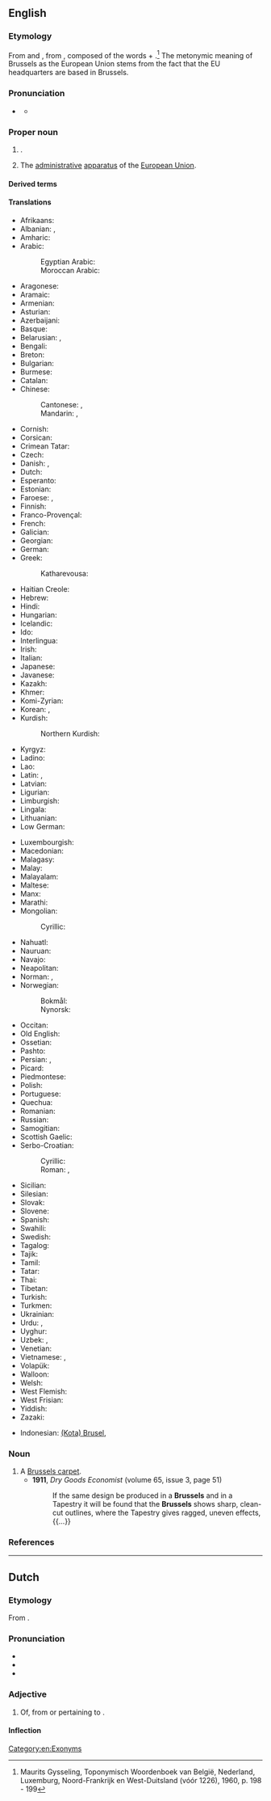 ==English==
{{wikipedia}}

===Etymology===
From {{bor|en|nl|Brussel}} and {{bor|en|fr|Bruxelles}}, from {{der|en|gem-pro|-}}, composed of the words {{m|gmw-pro|*brōk|t=marsh}} + {{m|gmw-pro|*sali|t=building, room}}.<ref>
Maurits Gysseling, Toponymisch Woordenboek van België, Nederland, Luxemburg, Noord-Frankrijk en West-Duitsland (vóór 1226), 1960, p. 198 - 199</ref> The metonymic meaning of Brussels as the European Union stems from the fact that the EU headquarters are based in Brussels.

===Pronunciation===
* {{a|UK|US}} {{IPA|en|/ˈbɹʌsəlz/}}
** {{audio|en|LL-Q1860 (eng)-Vealhurl-Brussels.wav|Audio (UK)}}

===Proper noun===
{{en-proper noun}}

# {{place|en|capital city|c/Belgium}}.
# {{lb|en|metonym}} The [[administrative]] [[apparatus]] of the [[European Union]].

====Derived terms====
{{col4|en
|Brussels carpet
|Brussels ground
|Brussels lace
|Brussels net
|Brussels point
|Brussels sprout
|Brussels wire ground
}}

====Translations====
{{trans-top|capital of Belgium}}
* Afrikaans: {{t|af|Brussel}}
* Albanian: {{t+|sq|Brukseli|m}}, {{t|sq|Bruksel|m}} {{qualifier|indefinite}}
* Amharic: {{t|am|ብሩክሴል}}
* Arabic: {{t|ar|بْرُوكْسِل|f}}
*: Egyptian Arabic: {{t|arz|بروكسيل}}
*: Moroccan Arabic: {{t|ary|بركسل|tr=braksal}}
* Aragonese: {{t|an|Bruselas}}
* Aramaic: {{t|arc|ܒܪܘܟܣܠ|tr=brwksel}}
* Armenian: {{t+|hy|Բրյուսել}}
* Asturian: {{t|ast|Bruseles}}
* Azerbaijani: {{t+|az|Brüssel}}
* Basque: {{t+|eu|Brusela}}
* Belarusian: {{t|be|Брусе́ль|m}}, {{t|be|Брусэ́ль|m}} {{qualifier|Taraškievica}}
* Bengali: {{t|bn|ব্রাসেল্‌স}}
* Breton: {{t|br|Brusel}}
* Bulgarian: {{t+|bg|Брю́ксел|m}}
* Burmese: {{t|my|[[ဘရပ်ဆဲလ်]][[မြို့]]}}
* Catalan: {{t+|ca|Brussel·les}}
* Chinese:
*: Cantonese: {{t|yue|布魯塞爾}}, {{t|yue|布鲁塞尔|tr=bou3 lou5 coi3 ji5}}
*: Mandarin: {{t+|cmn|布魯塞爾}}, {{t+|cmn|布鲁塞尔|tr=Bùlǔsài'ěr}}
* Cornish: {{t|kw|Brusselas}}
* Corsican: {{t|co|Bruxelles|f}}
* Crimean Tatar: {{t|crh|Brüksel}}
* Czech: {{t+|cs|Brusel|m}}
* Danish: {{t+|da|Bruxelles}}, {{t|da|Bryssel}} {{qualifier|uncommon}}
* Dutch: {{t+|nl|Brussel|n}}
* Esperanto: {{t+|eo|Bruselo}}
* Estonian: {{t+|et|Brüssel}}
* Faroese: {{t|fo|Brussel}}, {{t|fo|Brússel}}
* Finnish: {{t+|fi|Bryssel}}
* Franco-Provençal: {{t|frp|Brussèles}}
* French: {{t+|fr|Bruxelles|f}}
* Galician: {{t+|gl|Bruxelas}}
* Georgian: {{t|ka|ბრიუსელი}}
* German: {{t+|de|Brüssel|n}}
* Greek: {{t+|el|Βρυξέλλες|f}}
*: Katharevousa: {{t|el|Βρυξέλλαι|f}}
* Haitian Creole: {{t|ht|Briksèl}}
* Hebrew: {{t|he|בְּרִיסֶל|f|tr=brisel}}
* Hindi: {{t|hi|ब्रुसेल्स|m}}
* Hungarian: {{t+|hu|Brüsszel}}
* Icelandic: {{t+|is|Brussel|f}}
* Ido: {{t|io|Bruxel}}
* Interlingua: {{t|ia|Brussel}}
* Irish: {{t+|ga|Bruiséil|f|alt=an Bhruiséil}}
* Italian: {{t|it|Bruxelles|f}}
* Japanese: {{t|ja|ブリュッセル|tr=Buryusseru}}
* Javanese: {{t|jv|Brussel}}
* Kazakh: {{t|kk|Брюссель}}
* Khmer: {{t+|km|ព្រុចសែល}}
* Komi-Zyrian: {{t|kpv|Брюссель}}
* Korean: {{t+|ko|^브뤼셀}}, {{t+|ko|^브류쎌}} {{qualifier|North Korea}}
* Kurdish:
*: Northern Kurdish: {{t+|kmr|Bruksel}}
* Kyrgyz: {{t|ky|Брюссель}}
* Ladino: {{t|lad|Bruselas}}
* Lao: {{t|lo|ບັສເຊລລ໌}}
* Latin: {{t|la|Brosella|f}} {{q|Late Latin}}, {{t|la|Bruxellae|f-p}} {{q|New Latin}}
* Latvian: {{t|lv|Brisele|f}}
* Ligurian: {{t|lij|Bruxelles}}
* Limburgish: {{t|li|Brussel}}
* Lingala: {{t|ln|Bruxelles}}
* Lithuanian: {{t|lt|Briuselis|m}}
* Low German: {{t|nds|Brüssel}}
{{trans-mid}}
* Luxembourgish: {{t+|lb|Bréissel}}
* Macedonian: {{t|mk|Брисел|m}}
* Malagasy: {{t|mg|Brussel}}
* Malay: {{t|ms|Brussels}}
* Malayalam: {{t|ml|ബ്രസല്‍സ്}}
* Maltese: {{t|mt|Brussel}}
* Manx: {{t|gv|Yn Vrussyl}}
* Marathi: {{t|mr|ब्रसेल्स}}
* Mongolian:
*: Cyrillic: {{t|mn|Брюссель}}
* Nahuatl: {{t|nah|Bruxelah}}
* Nauruan: {{t|na|Brussels}}
* Navajo: {{t|nv|Bwasel}}
* Neapolitan: {{t|nap|Bruxelles}}
* Norman: {{t|nrf|Bruxelles|f}}, {{t|nrf|Brusselle}}
* Norwegian:
*: Bokmål: {{t+|nb|Brussel}}
*: Nynorsk: {{t|nn|Brussel}}
* Occitan: {{t|oc|Brussèlas}}
* Old English: {{t|ang|Brysel}}
* Ossetian: {{t|os|Брюссель}}
* Pashto: {{t|ps|بروکسل|m|tr=bruksél}}
* Persian: {{t+|fa|بروکسل|tr=bruksel}}, {{t|fa|بروسل|tr=brusel}}
* Picard: {{t|pcd|Brusselle|f}}
* Piedmontese: {{t|pms|Brussel}}
* Polish: {{t+|pl|Bruksela|f}}
* Portuguese: {{t+|pt|Bruxelas}}
* Quechua: {{t|qu|Brussel}}
* Romanian: {{t+|ro|Bruxelles}}
* Russian: {{t+|ru|Брюссе́ль|m}}
* Samogitian: {{t|sgs|Briuselis}}
* Scottish Gaelic: {{t|gd|Bruiseal|f|alt=A' Bhruiseal}}
* Serbo-Croatian:
*: Cyrillic: {{t|sh|Брѝсел|m}}
*: Roman: {{t|sh|Brìsel|m}}, {{t|sh|Bruxelles|m}} {{qualifier|Croatia}}
* Sicilian: {{t|scn|Bruxelles}}
* Silesian: {{t|szl|Bruksela}}
* Slovak: {{t|sk|Brusel|m}}
* Slovene: {{t+|sl|Brúselj|m}}
* Spanish: {{t+|es|Bruselas|f}}
* Swahili: {{t|sw|Brussels}}
* Swedish: {{t+|sv|Bryssel|n}}
* Tagalog: {{t|tl|Bruselas}}
* Tajik: {{t|tg|Брюссел}}
* Tamil: {{t|ta|பிரசல்ஸ்}}
* Tatar: {{t|tt|Брюссель}}
* Thai: {{t|th|บรัสเซลส์}}
* Tibetan: {{t|bo|པུའུ་ལུའུ་སེར}}
* Turkish: {{t+|tr|Brüksel}}
* Turkmen: {{t|tk|Brýussel}}
* Ukrainian: {{t|uk|Брюссе́ль|m}}
* Urdu: {{t|ur|برسلز|m|tr=brasalz}}, {{t|ur|برسل|tr=brasal}}
* Uyghur: {{t|ug|بريۇسسېل}}
* Uzbek: {{t|uz|Brussel}}, {{t|uz|Bryussel}}
* Venetian: {{t|vec|Borseła}}
* Vietnamese: {{t|vi|Bức San}}, {{t|vi|Brúc-xen}}
* Volapük: {{t|vo|Brussel}}
* Walloon: {{t+|wa|Brussele|f}}
* Welsh: {{t|cy|Brwsel}}
* West Flemish: {{t-check|vls|Brussel}}
* West Frisian: {{t|fy|Brussel|n}}
* Yiddish: {{t|yi|בריסל|n}}
* Zazaki: {{qualifier|Southern Zazaki}} {{t|zza|Bruksel}}
{{trans-bottom}}

{{checktrans-top}}
* Indonesian: [[(Kota) Brusel]], {{t-check|id|Brussel}}
{{trans-mid}}
{{trans-bottom}}

===Noun===
{{en-noun|Brussels}}

# A [[Brussels carpet]].
#* '''1911''', ''Dry Goods Economist'' (volume 65, issue 3, page 51)
#*: If the same design be produced in a '''Brussels''' and in a Tapestry it will be found that the '''Brussels''' shows sharp, clean-cut outlines, where the Tapestry gives ragged, uneven effects, {{...}}

===References===
<references/>

[[Category:en:Exonyms]]

----

==Dutch==

===Etymology===
From {{suf|nl|Brussel|s}}.

===Pronunciation===
* {{IPA|nl|/ˈbrʏ.səls/}}
* {{audio|nl|Nl-Brussels.ogg|Audio}}
* {{hyphenation|nl|Brus|sels}}

===Adjective===
{{nl-adj|-}}

# Of, from or pertaining to {{l|en|Brussels}}.

====Inflection====
{{nl-decl-adj||-}}